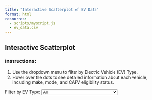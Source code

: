 ```yaml
---
title: "Interactive Scatterplot of EV Data"
format: html
resources:
  - scripts/myscript.js
  - ev_data.csv
---
```


## Interactive Scatterplot

### Instructions:
1. Use the dropdown menu to filter by Electric Vehicle (EV) Type.
2. Hover over the dots to see detailed information about each vehicle, including make, model, and CAFV eligibility status.

<div>
  <label for="ev-type">Filter by EV Type:</label>
  <select id="ev-type">
    <option value="All">All</option>
    <option value="Battery Electric Vehicle (BEV)">Battery Electric Vehicle (BEV)</option>
    <option value="Plug-in Hybrid Electric Vehicle (PHEV)">Plug-in Hybrid Electric Vehicle (PHEV)</option>
    
  </select>
</div>

<div id="scatterplot"></div>
<script src="https://cdn.jsdelivr.net/npm/d3@7"></script>
<script src="https://unpkg.com/topojson-client@3"></script>
<script src="/scripts/myscript.js"></script>



